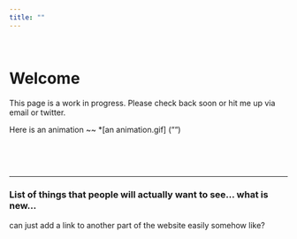 ```yaml
---
title: ""
---
```

<br>


# Welcome

This page is a work in progress. Please check back soon or hit me up via email or twitter.

Here is an animation ~~
*[an animation.gif] ("")


<br>

<br>

***
### List of things that people will actually want to see... what is new...

can just add a link to another part of the website easily somehow like?

